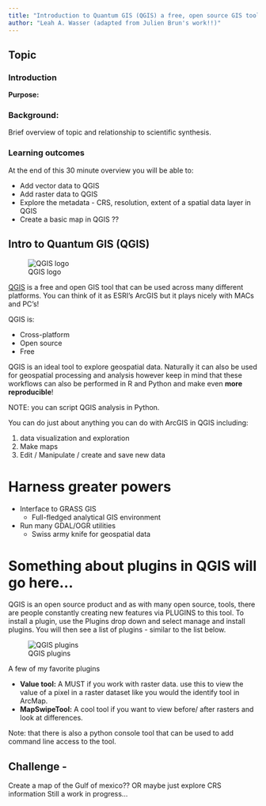 ```yaml
---
title: "Introduction to Quantum GIS (QGIS) a free, open source GIS tool"
author: "Leah A. Wasser (adapted from Julien Brun's work!!)"
---
```


## Topic

### Introduction
**Purpose:**


### Background:
Brief overview of topic and relationship to scientific synthesis.


### Learning outcomes

At the end of this 30 minute overview you will be able to:

* Add vector data to QGIS
* Add raster data to QGIS
* Explore the metadata - CRS, resolution, extent of a spatial data layer in QGIS
* Create a basic map in QGIS ??


## Intro to Quantum GIS (QGIS)

![QGIS logo](images/QGIS-logo.png)

[QGIS](http://www.qgis.org/en/site/) is a free and open GIS tool that can be used
across many different platforms. You can think of it as ESRI's ArcGIS but it plays
nicely with MACs and PC's!

QGIS is:

* Cross-platform
* Open source
* Free

QGIS is an ideal tool to explore  geospatial data. Naturally it can also be used
for geospatial processing and analysis however keep in mind that these workflows
can also be performed in R and Python and make even **more reproducible**!

NOTE: you can script QGIS analysis in Python.

You can do just about anything you can do with ArcGIS in QGIS including:

1. data visualization and exploration
1. Make maps
1. Edit / Manipulate / create and save new data

# Harness greater powers

* Interface to GRASS GIS
    - Full-fledged analytical GIS environment
* Run many GDAL/OGR utilities
    - Swiss army knife for geospatial data

# Something about plugins in QGIS will go here...

QGIS is an open source product and as with many open source, tools, there are
people constantly creating new features via PLUGINS to this tool. To install a
plugin, use the Plugins drop down and select manage and install plugins. You will
then see a list of plugins - similar to the list below.

![QGIS plugins](http://underdark.files.wordpress.com/2014/04/installpluginbuilder.png)

A few of my favorite plugins

* **Value tool:** A MUST if you work with raster data. use this to view the value of a pixel in a raster dataset like you would the identify tool in ArcMap.
* **MapSwipeTool:** A cool tool if you want to view before/ after rasters and look at differences.

Note: that there is also a python console tool that can be used to add command
line access to the tool.

## Challenge -

Create a map of the Gulf of mexico?? OR maybe just explore CRS information
Still a work in progress...
